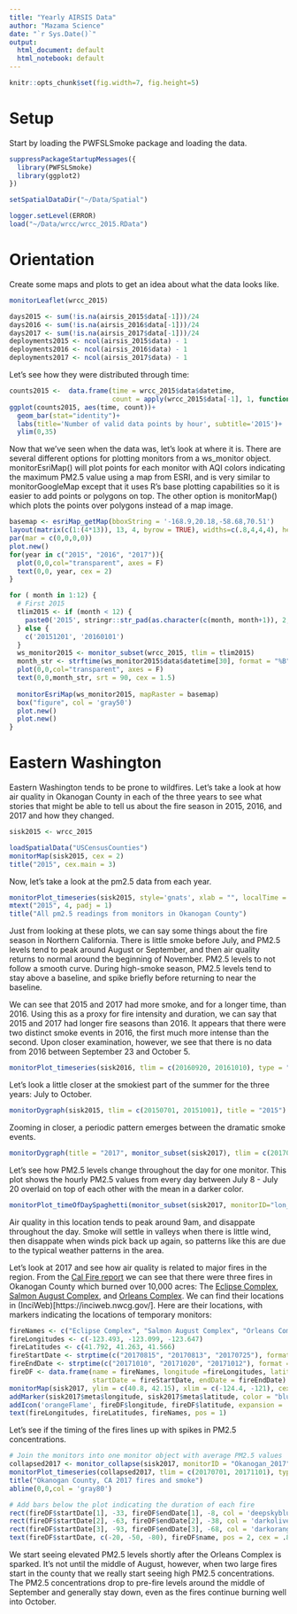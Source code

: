 ```yaml
---
title: "Yearly AIRSIS Data"
author: "Mazama Science"
date: "`r Sys.Date()`"
output:
  html_document: default
  html_notebook: default
---
```


```r
knitr::opts_chunk$set(fig.width=7, fig.height=5)
```

# Setup

Start by loading the PWFSLSmoke package and loading the data. 

```r
suppressPackageStartupMessages({
  library(PWFSLSmoke)
  library(ggplot2)
})

setSpatialDataDir("~/Data/Spatial")

logger.setLevel(ERROR)
load("~/Data/wrcc/wrcc_2015.RData")
```

# Orientation

Create some maps and plots to get an idea about what the data looks like. 

```r
monitorLeaflet(wrcc_2015)
```

```r
days2015 <- sum(!is.na(airsis_2015$data[-1]))/24
days2016 <- sum(!is.na(airsis_2016$data[-1]))/24
days2017 <- sum(!is.na(airsis_2017$data[-1]))/24
deployments2015 <- ncol(airsis_2015$data) - 1
deployments2016 <- ncol(airsis_2016$data) - 1
deployments2017 <- ncol(airsis_2017$data) - 1
```

Let's see how they were distributed through time:

```r
counts2015 <-  data.frame(time = wrcc_2015$data$datetime, 
                          count = apply(wrcc_2015$data[-1], 1, function(x) sum(!is.na(x))))
ggplot(counts2015, aes(time, count))+
  geom_bar(stat="identity")+
  labs(title='Number of valid data points by hour', subtitle='2015')+
  ylim(0,35)
```
  

Now that we've seen when the data was, let's look at where it is. There are several different options for plotting monitors from a ws_monitor object. monitorEsriMap() will plot points for each monitor with AQI colors indicating the maximum PM2.5 value using a map from ESRI, and is very similar to monitorGoogleMap except that it uses R's base plotting capabilities so it is easier to add points or polygons on top. The other option is monitorMap() which plots the points over polygons instead of a map image. 
  
```r
basemap <- esriMap_getMap(bboxString = '-168.9,20.18,-58.68,70.51')
layout(matrix(c(1:(4*13)), 13, 4, byrow = TRUE), widths=c(.8,4,4,4), heights = c(1, rep(4, 13)))
par(mar = c(0,0,0,0))
plot.new()
for(year in c("2015", "2016", "2017")){
  plot(0,0,col="transparent", axes = F)
  text(0,0, year, cex = 2)
}

for ( month in 1:12) {
  # First 2015
  tlim2015 <- if (month < 12) {
    paste0('2015', stringr::str_pad(as.character(c(month, month+1)), 2, side = 'left', "0"), '01')
  } else {
    c('20151201', '20160101')
  }
  ws_monitor2015 <- monitor_subset(wrcc_2015, tlim = tlim2015)
  month_str <- strftime(ws_monitor2015$data$datetime[30], format = "%B")
  plot(0,0,col="transparent", axes = F)
  text(0,0,month_str, srt = 90, cex = 1.5)
  
  monitorEsriMap(ws_monitor2015, mapRaster = basemap)
  box("figure", col = 'gray50')
  plot.new()
  plot.new()
}
```

# Eastern Washington

Eastern Washington tends to be prone to wildfires. Let's take a look at how air quality in Okanogan County in each of the three years to see what stories that might be able to tell us about the fire season in 2015, 2016, and 2017 and how they changed.

```r
sisk2015 <- wrcc_2015
```

```r
loadSpatialData("USCensusCounties")
monitorMap(sisk2015, cex = 2)
title("2015", cex.main = 3)
```

Now, let's take a look at the pm2.5 data from each year. 

```r
monitorPlot_timeseries(sisk2015, style='gnats', xlab = "", localTime = FALSE, ylim = c(0,800))
mtext("2015", 4, padj = 1)
title("All pm2.5 readings from monitors in Okanogan County")
```

Just from looking at these plots, we can say some things about the fire season in Northern California. There is little smoke before July, and PM2.5 levels tend to peak around August or September, and then air quality returns to normal around the beginning of November. PM2.5 levels to not follow a smooth curve. During high-smoke season, PM2.5 levels tend to stay above a baseline, and spike briefly before returning to near the baseline. 

We can see that 2015 and 2017 had more smoke, and for a longer time, than 2016. Using this as a proxy for fire intensity and duration, we can say that 2015 and 2017 had longer fire seasons than 2016. It appears that there were two distinct smoke events in 2016, the first much more intense than the second. Upon closer examination, however, we see that there is no data from 2016 between September 23 and October 5. 

```r
monitorPlot_timeseries(sisk2016, tlim = c(20160920, 20161010), type = "l")
```

Let's look a little closer at the smokiest part of the summer for the three years: July to October.

```r
monitorDygraph(sisk2015, tlim = c(20150701, 20151001), title = "2015")
```

Zooming in closer, a periodic pattern emerges between the dramatic smoke events. 

```r
monitorDygraph(title = "2017", monitor_subset(sisk2017), tlim = c(20170708, 20170720))
```

Let's see how PM2.5 levels change throughout the day for one monitor. This plot shows the hourly PM2.5 values from every day between July 8 - July 20 overlaid on top of each other with the mean in a darker color. 

```r
monitorPlot_timeOfDaySpaghetti(monitor_subset(sisk2017, monitorID="lon_.122.634_lat_41.727_apcd.1014"), tlim = c(20170708, 20170720), title = "Yreka Jul 8 - Jul 20 2017")
```

Air quality in this location tends to peak around 9am, and disappate throughout the day. Smoke will settle in valleys when there is little wind, then disappate when winds pick back up again, so patterns like this are due to the typical weather patterns in the area.

Let's look at 2017 and see how air quality is related to major fires in the region. From the [Cal Fire report](http://cdfdata.fire.ca.gov/pub/cdf/images/incidentstatsevents_273.pdf) we can see that there were three fires in Okanogan County which burned over 10,000 acres: The [Eclipse Complex](https://inciweb.nwcg.gov/incident/5511/), [Salmon August Complex](https://inciweb.nwcg.gov/incident/5501/), and [Orleans Complex](https://inciweb.nwcg.gov/incident/5430/). We can find their locations in (InciWeb)[https://inciweb.nwcg.gov/]. Here are their locations, with markers indicating the locations of temporary monitors:

```r
fireNames <- c("Eclipse Complex", "Salmon August Complex", "Orleans Complex")
fireLongitudes <- c(-123.493, -123.099, -123.647)
fireLatitudes <- c(41.792, 41.263, 41.566)
fireStartDate <- strptime(c("20170815", "20170813", "20170725"), format = "%Y%m%d")
fireEndDate <- strptime(c("20171010", "20171020", "20171012"), format = "%Y%m%d")
fireDF <- data.frame(name = fireNames, longitude =fireLongitudes, latitude = fireLatitudes, 
                     startDate = fireStartDate, endDate = fireEndDate)
monitorMap(sisk2017, ylim = c(40.8, 42.15), xlim = c(-124.4, -121), cex = 0)
addMarker(sisk2017$meta$longitude, sisk2017$meta$latitude, color = "blue")
addIcon('orangeFlame', fireDF$longitude, fireDF$latitude, expansion = .001)
text(fireLongitudes, fireLatitudes, fireNames, pos = 1)
```

Let's see if the timing of the fires lines up with spikes in PM2.5 concentrations. 

```r
# Join the monitors into one monitor object with average PM2.5 values
collapsed2017 <- monitor_collapse(sisk2017, monitorID = "Okanogan_2017")
monitorPlot_timeseries(collapsed2017, tlim = c(20170701, 20171101), type = "l", ylim = c(-78, 400), col = "gray40")
title("Okanogan County, CA 2017 fires and smoke")
abline(0,0,col = 'gray80')

# Add bars below the plot indicating the duration of each fire
rect(fireDF$startDate[1], -33, fireDF$endDate[1], -8, col = 'deepskyblue4', border = NA)
rect(fireDF$startDate[2], -63, fireDF$endDate[2], -38, col = 'darkolivegreen4', border = NA)
rect(fireDF$startDate[3], -93, fireDF$endDate[3], -68, col = 'darkorange3', border = NA)
text(fireDF$startDate, c(-20, -50, -80), fireDF$name, pos = 2, cex = .8)
```

We start seeing elevated PM2.5 levels shortly after the Orleans Complex is sparked. It's not until the middle of August, however, when two large fires start in the county that we really start seeing high PM2.5 concentrations. The PM2.5 concentrations drop to pre-fire levels around the middle of September and generally stay down, even as the fires continue burning well into October. 



